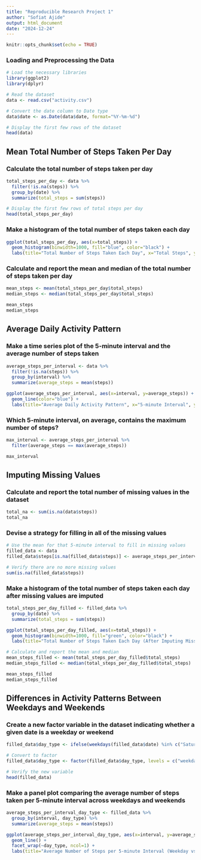 ```yaml
---
title: "Reproducible Research Project 1"
author: "Sofiat Ajide"
output: html_document
date: "2024-12-24"
---
```


```r
knitr::opts_chunk$set(echo = TRUE)
```

### Loading and Preprocessing the Data

```r
# Load the necessary libraries
library(ggplot2)
library(dplyr)

# Read the dataset
data <- read.csv("activity.csv")

# Convert the date column to Date type
data$date <- as.Date(data$date, format="%Y-%m-%d")

# Display the first few rows of the dataset
head(data)

```

## Mean Total Number of Steps Taken Per Day

### Calculate the total number of steps taken per day

```r
total_steps_per_day <- data %>% 
  filter(!is.na(steps)) %>% 
  group_by(date) %>% 
  summarize(total_steps = sum(steps))

# Display the first few rows of total steps per day
head(total_steps_per_day)
```

### Make a histogram of the total number of steps taken each day

```r
ggplot(total_steps_per_day, aes(x=total_steps)) + 
  geom_histogram(binwidth=1000, fill="blue", color="black") + 
  labs(title="Total Number of Steps Taken Each Day", x="Total Steps", y="Frequency")
```

### Calculate and report the mean and median of the total number of steps taken per day

```r
mean_steps <- mean(total_steps_per_day$total_steps)
median_steps <- median(total_steps_per_day$total_steps)

mean_steps
median_steps
```

## Average Daily Activity Pattern

### Make a time series plot of the 5-minute interval and the average number of steps taken

```r
average_steps_per_interval <- data %>% 
  filter(!is.na(steps)) %>% 
  group_by(interval) %>% 
  summarize(average_steps = mean(steps))

ggplot(average_steps_per_interval, aes(x=interval, y=average_steps)) + 
  geom_line(color="blue") + 
  labs(title="Average Daily Activity Pattern", x="5-minute Interval", y="Average Number of Steps")
```

### Which 5-minute interval, on average, contains the maximum number of steps?

```r
max_interval <- average_steps_per_interval %>% 
  filter(average_steps == max(average_steps))

max_interval
```

## Imputing Missing Values

### Calculate and report the total number of missing values in the dataset

```r
total_na <- sum(is.na(data$steps))
total_na
```

### Devise a strategy for filling in all of the missing values

```r
# Use the mean for that 5-minute interval to fill in missing values
filled_data <- data
filled_data$steps[is.na(filled_data$steps)] <- average_steps_per_interval$average_steps[match(filled_data$interval[is.na(filled_data$steps)], average_steps_per_interval$interval)]

# Verify there are no more missing values
sum(is.na(filled_data$steps))
```

### Make a histogram of the total number of steps taken each day after missing values are imputed

```r
total_steps_per_day_filled <- filled_data %>% 
  group_by(date) %>% 
  summarize(total_steps = sum(steps))

ggplot(total_steps_per_day_filled, aes(x=total_steps)) + 
  geom_histogram(binwidth=1000, fill="green", color="black") + 
  labs(title="Total Number of Steps Taken Each Day (After Imputing Missing Values)", x="Total Steps", y="Frequency")

# Calculate and report the mean and median
mean_steps_filled <- mean(total_steps_per_day_filled$total_steps)
median_steps_filled <- median(total_steps_per_day_filled$total_steps)

mean_steps_filled
median_steps_filled
```

## Differences in Activity Patterns Between Weekdays and Weekends

### Create a new factor variable in the dataset indicating whether a given date is a weekday or weekend

```r
filled_data$day_type <- ifelse(weekdays(filled_data$date) %in% c("Saturday", "Sunday"), "weekend", "weekday")

# Convert to factor
filled_data$day_type <- factor(filled_data$day_type, levels = c("weekday", "weekend"))

# Verify the new variable
head(filled_data)
```

### Make a panel plot comparing the average number of steps taken per 5-minute interval across weekdays and weekends

```r
average_steps_per_interval_day_type <- filled_data %>% 
  group_by(interval, day_type) %>% 
  summarize(average_steps = mean(steps))

ggplot(average_steps_per_interval_day_type, aes(x=interval, y=average_steps, color=day_type)) + 
  geom_line() + 
  facet_wrap(~day_type, ncol=1) + 
  labs(title="Average Number of Steps per 5-minute Interval (Weekday vs Weekend)", x="5-minute Interval", y="Average Number of Steps")
```
